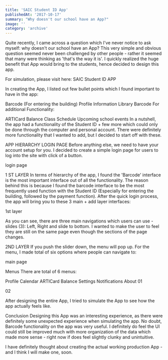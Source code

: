 ```yaml
---
title: 'SAIC Student ID App'
publishedAt: '2017-10-17'
summary: "Why doesn't our school have an App?"
image: ''
category: 'archive'
---
```


Quite recently, I came across a question which I've never notice to ask myself: why doesn't our school have an App? This very simple and obvious question seemed never been challenged by other people - rather it seemed that many were thinking as 'that's the way it is'. I quickly realized the huge benefit that App would bring to the students, hence decided to design this app.

For simulation, please visit here: SAIC Student ID APP

In creating the App, I listed out few bullet points which I found important to have in the app:

Barcode (For entering the building)
Profile Information
Library Barcode
For additional Functionality:

ARTICard Balance
Class Schedule
Upcoming school events
In a nutshell, the app had a functionality of the Student ID + few more which could only be done through the computer and personal account. There were definitely more functionality that I wanted to add, but I decided to start off with these.

APP HIERARCHY
LOGIN PAGE
Before anything else, we need to have your account setup for you. I decided to create a simple login page for users to log into the site with click of a button.

login page

1 ST LAYER
In terms of hierarchy of the app, I found the 'Barcode' interface is the most important interface out of all the functionality. The reason behind this is because I found the barcode interface to be the most frequently used function with the Student ID (Especially for entering the building, followed by the payment function). After the quick login process, the app will bring you to these 3 main + add layer interfaces:

1st layer

As you can see, there are three main navigations which users can use - slides (3): Left, Right and slide to bottom. I wanted to make the user to feel they are still on the same page even though the sections of the page changes.

2ND LAYER
If you push the slider down, the menu will pop up. For the menu, I made total of six options where people can navigate to:

main page

Menus
There are total of 6 menus:

Profile
Calendar
ARTICard Balance
Settings
Notifications
About
01

02

After designing the entire App, I tried to simulate the App to see how the app actually feels like.

Conclusion
Designing this App was an interesting experience, as there were definitely some unexpected experience when simulating the app. No doubt, Barcode functionality on the app was very useful. I definitely do feel the UI could still be improved much with more organization of the data which made more sense - right now if does feel slightly clunky and unintuitive.

I have definitely thought about creating the actual working production App - and I think I will make one, soon.
